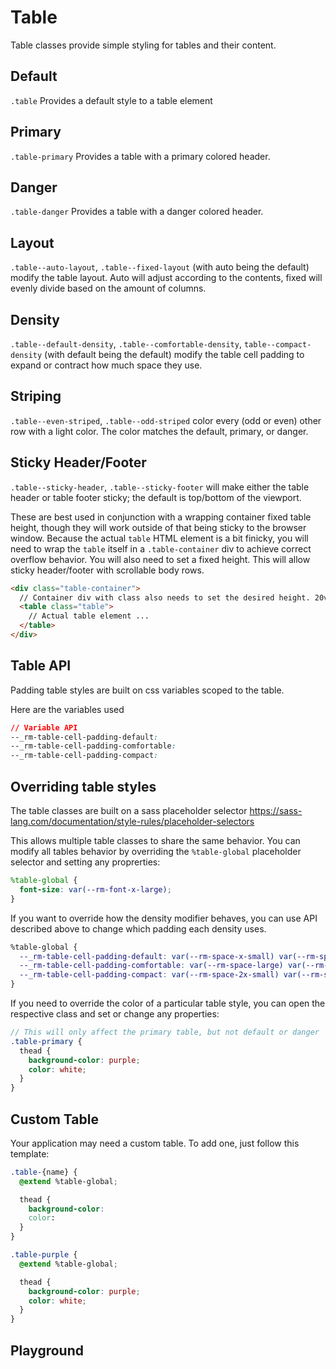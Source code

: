 
# Table

Table classes provide simple styling for tables and their content.

## Default

`.table` Provides a default style to a table element

<Canvas withToolbar>
  <Story id="components-table--default" />
</Canvas>

## Primary

`.table-primary` Provides a table with a primary colored header.

<Canvas withToolbar>
  <Story id="components-table--primary" />
</Canvas>

## Danger

`.table-danger` Provides a table with a danger colored header.

<Canvas withToolbar>
  <Story id="components-table--danger" />
</Canvas>

## Layout

`.table--auto-layout`, `.table--fixed-layout` (with auto being the default) modify the table layout. Auto will adjust according to the contents, fixed will evenly divide based on the amount of columns.

<Canvas withToolbar>
  <Story id="components-table--fixed-layout" />
</Canvas>

## Density

`.table--default-density`, `.table--comfortable-density`, `table--compact-density` (with default being the default) modify the table cell padding to expand or contract how much space they use.

<Canvas withToolbar>
  <Story id="components-table--comfortable-density" />
</Canvas>
<Canvas withToolbar>
  <Story id="components-table--compact-density" />
</Canvas>

## Striping

`.table--even-striped`, `.table--odd-striped` color every (odd or even) other row with a light color. The color matches the default, primary, or danger.

<Canvas withToolbar>
  <Story id="components-table--striped-even" />
</Canvas>

<Canvas withToolbar>
  <Story id="components-table--striped-odd" />
</Canvas>

## Sticky Header/Footer

`.table--sticky-header`, `.table--sticky-footer` will make either the table header or table footer sticky; the default is top/bottom of the viewport.

These are best used in conjunction with a wrapping container fixed table height, though they will work outside of that being sticky to the browser window. Because the actual `table` HTML element is a bit finicky, you will need to wrap the `table` itself in a `.table-container` div to achieve correct overflow behavior. You will also need to set a fixed height. This will allow sticky header/footer with scrollable body rows.

```html
<div class="table-container">
  // Container div with class also needs to set the desired height. 20vh in these examples
  <table class="table">
    // Actual table element ...
  </table>
</div>
```

<Canvas withToolbar>
  <Story id="components-table--sticky-header" />
</Canvas>

<Canvas withToolbar>
  <Story id="components-table--sticky-footer" />
</Canvas>

<Canvas withToolbar>
  <Story id="components-table--sticky-both" />
</Canvas>

## Table API

Padding table styles are built on css variables scoped to the table.

Here are the variables used

```css
// Variable API
--_rm-table-cell-padding-default:
--_rm-table-cell-padding-comfortable:
--_rm-table-cell-padding-compact:
```

## Overriding table styles

The table classes are built on a sass placeholder selector https://sass-lang.com/documentation/style-rules/placeholder-selectors

This allows multiple table classes to share the same behavior. You can modify all tables behavior by overriding the `%table-global` placeholder selector and setting any proprerties:

```scss
%table-global {
  font-size: var(--rm-font-x-large);
}
```

If you want to override how the density modifier behaves, you can use API described above to change which padding each density uses.

```css
%table-global {
  --_rm-table-cell-padding-default: var(--rm-space-x-small) var(--rm-space-2x-small);
  --_rm-table-cell-padding-comfortable: var(--rm-space-large) var(--rm-space-medium);
  --_rm-table-cell-padding-compact: var(--rm-space-2x-small) var(--rm-space-3x-small);
}
```

If you need to override the color of a particular table style, you can open the respective class and set or change any properties:

```scss
// This will only affect the primary table, but not default or danger
.table-primary {
  thead {
    background-color: purple;
    color: white;
  }
}
```

## Custom Table

Your application may need a custom table. To add one, just follow this template:

```css
.table-{name} {
  @extend %table-global;

  thead {
    background-color:
    color:
  }
}
```

```css
.table-purple {
  @extend %table-global;

  thead {
    background-color: purple;
    color: white;
  }
}
```

## Playground

<Primary />
<ArgsTable of="." story="^" />
